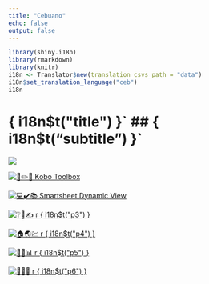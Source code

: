 ```yaml
---
title: "Cebuano"
echo: false
output: false
---
```


```r
library(shiny.i18n)
library(rmarkdown)
library(knitr)
i18n <- Translator$new(translation_csvs_path = "data")
i18n$set_translation_language("ceb")
i18n


```
# { i18n$t("title") }`
##  { i18n$t("subtitle") }`

![](images/BV_wide_photo.jpg)

::: {layout-nrow="2"}
[![📱✏️🧮 Kobo Toolbox](images/kobo.png)](https://kf.kobotoolbox.org/#/projects/home)

[![💻✔️📚 Smartsheet Dynamic View](images/ssdv.jpg)](https://dynamicview.smartsheet.com/)

[![❔💭✍️ `r { i18n$t("p3") }`](images/feedbackform.png)](https://app.smartsheet.com/b/form/3464c4c77c1547a49fda7e9062f363f3)

[![🏠🌏💹 `r { i18n$t("p4") }`](images/socialdashboard.png)](https://blueventures.shinyapps.io/social-economic-dashboard/)

[![🔢🐠📊 `r { i18n$t("p5") }`](images/fishdashboard.png)](https://blueventures.shinyapps.io/fisheries-dashboard/)

[![📆📓🎏 `r { i18n$t("p6") }`](images/communityfeedback.png)](https://blueventures.shinyapps.io/community-feedback/)
:::

